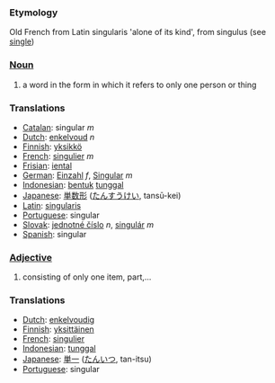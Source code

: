 ===Etymology===
Old French from Latin singularis 'alone of its kind', from singulus (see [[single]])

===[[Noun]]===
# a word in the form in which it refers to only one person or thing
===Translations===
*[[Catalan]]: singular ''m''
*[[Dutch]]: [[enkelvoud]] ''n''
*[[Finnish]]: [[yksikkö]]
*[[French]]: [[singulier]] ''m''
*[[Frisian]]: [[iental]]
*[[German]]: [[Einzahl]] ''f'', [[Singular]] ''m''
*[[Indonesian]]: [[bentuk]] [[tunggal]]
*[[Japanese]]: [[単数形]] ([[たんすうけい]], tansū-kei)
*[[Latin]]: [[singularis]]
*[[Portuguese]]: singular
*[[Slovak]]: [[jednotné číslo]] ''n'', [[singulár]] ''m''
*[[Spanish]]: singular

===[[Adjective]]===
# consisting of only one item, part,...

===Translations===
*[[Dutch]]: [[enkelvoudig]]
*[[Finnish]]: [[yksittäinen]]
*[[French]]: [[singulier]]
*[[Indonesian]]: [[tunggal]]
*[[Japanese]]: [[単一]] ([[たんいつ]], tan-itsu)
*[[Portuguese]]: singular